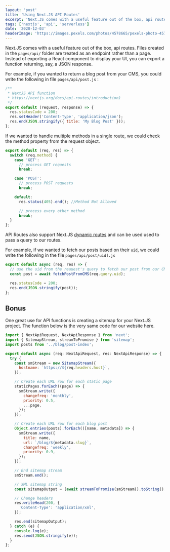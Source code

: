 ```yaml
---
layout: 'post'
title: 'Using Next.JS API Routes'
excerpt: 'Next.JS comes with a useful feature out of the box, api routes. Files created in the `pages/api/` folder are treated as an endpoint rather than a page. Instead of exporting a React component to display your UI, you can export a function returning, say, a JSON response.'
tags: ['nextjs', 'api', 'serverless']
date: '2020-12-03'
headerImage: 'https://images.pexels.com/photos/4578665/pexels-photo-4578665.jpeg?auto=compress&cs=tinysrgb&dpr=2&h=750&w=1260'
---
```


Next.JS comes with a useful feature out of the box, api routes. Files created in the `pages/api/` folder are treated as an endpoint rather than a page. Instead of exporting a React component to display your UI, you can export a function returning, say, a JSON response.

For example, if you wanted to return a blog post from your CMS, you could write the following in file `pages/api/post.js` :

```js
/**
 * NextJS API function
 * https://nextjs.org/docs/api-routes/introduction)
 */
export default (request, response) => {
  res.statusCode = 200;
  res.setHeader('Content-Type', 'application/json');
  res.end(JSON.stringify({ title: 'My Blog Post' }));
};
```

If we wanted to handle multiple methods in a single route, we could check the method property from the request object.

```js
export default (req, res) => {
  switch (req.method) {
    case 'GET':
      // process GET requests
      break;

    case 'POST':
      // process POST requests
      break;

    default:
      res.status(405).end(); //Method Not Allowed

      // process every other method
      break;
  }
};
```

API Routes also support Next.JS [dynamic routes](https://nextjs.org/docs/routing/dynamic-routes) and can be used used to pass a query to our routes.

For example, if we wanted to fetch our posts based on their `uid`, we could write the following in the file `pages/api/post/uid].js`

```js
export default async (req, res) => {
  // use the uid from the reauest's query to fetch our post from our CMS
  const post = await fetchPostFromCMS(req.query.uid);

  res.statusCode = 200;
  res.end(JSON.stringify(post));
};
```

## Bonus

One great use for API functions is creating a sitemap for your Next.JS project. The function below is the very same code for our website here.

```js
import { NextApiRequest, NextApiResponse } from 'next';
import { SitemapStream, streamToPromise } from 'sitemap';
import posts from '../blog/post-index';

export default async (req: NextApiRequest, res: NextApiResponse) => {
  try {
    const smStream = new SitemapStream({
      hostname: `https://${req.headers.host}`,
    });

    // Create each URL row for each static page
    staticPages.forEach((page) => {
      smStream.write({
        changefreq: 'monthly',
        priority: 0.5,
        ...page,
      });
    });

    // Create each URL row for each blog post
    Object.entries(posts).forEach(([name, metadata]) => {
      smStream.write({
        title: name,
        url: `/blog/${metadata.slug}`,
        changefreq: 'weekly',
        priority: 0.9,
      });
    });

    // End sitemap stream
    smStream.end();

    // XML sitemap string
    const sitemapOutput = (await streamToPromise(smStream)).toString();

    // Change headers
    res.writeHead(200, {
      'Content-Type': 'application/xml',
    });

    res.end(sitemapOutput);
  } catch (e) {
    console.log(e);
    res.send(JSON.stringify(e));
  }
};
```
